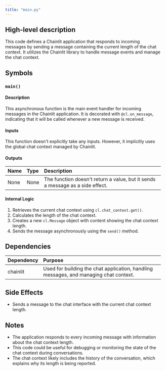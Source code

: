 ```yaml
---
title: "main.py"
---
```


## High-level description
This code defines a Chainlit application that responds to incoming messages by sending a message containing the current length of the chat context. It utilizes the Chainlit library to handle message events and manage the chat context.

## Symbols

### `main()`
#### Description
This asynchronous function is the main event handler for incoming messages in the Chainlit application. It is decorated with `@cl.on_message`, indicating that it will be called whenever a new message is received.

#### Inputs
This function doesn't explicitly take any inputs. However, it implicitly uses the global chat context managed by Chainlit.

#### Outputs
| Name | Type | Description |
|:-----|:-----|:------------|
| None | None | The function doesn't return a value, but it sends a message as a side effect. |

#### Internal Logic
1. Retrieves the current chat context using `cl.chat_context.get()`.
2. Calculates the length of the chat context.
3. Creates a new `cl.Message` object with content showing the chat context length.
4. Sends the message asynchronously using the `send()` method.

## Dependencies
| Dependency | Purpose |
|:-----------|:--------|
| chainlit | Used for building the chat application, handling messages, and managing chat context. |

## Side Effects
- Sends a message to the chat interface with the current chat context length.

## Notes
- The application responds to every incoming message with information about the chat context length.
- This code could be useful for debugging or monitoring the state of the chat context during conversations.
- The chat context likely includes the history of the conversation, which explains why its length is being reported.